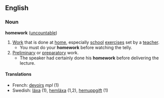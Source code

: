 ==English==
===Noun===
'''homework''' ([[uncountable]])
{{wikipedia}}
#[[Work]] that is done at [[home]], especially [[school]] [[exercise]]s set by a [[teacher]].
#* You must do your '''homework''' before watching the telly.
#[[Preliminary]] or [[preparatory]] work.
#* The speaker had certainly done his '''homework''' before delivering the lecture.

====Translations====
*French: [[devoir]]s ''mpl'' (1)
*Swedish: [[läxa]] (1), [[hemläxa]] (1,2), [[hemuppgift]] (1)